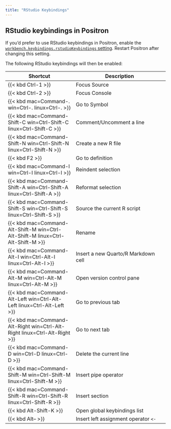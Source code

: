 ```yaml
---
title: "RStudio Keybindings"
---
```


<!-- vale Posit.Contractions = NO -->

## RStudio keybindings in Positron

If you'd prefer to use RStudio keybindings in Positron, enable the [`workbench.keybindings.rstudioKeybindings` setting](positron://settings/workbench.keybindings.rstudioKeybindings). Restart Positron after changing this setting.

The following RStudio keybindings will then be enabled:

| Shortcut | Description |
| -------- | ----------- |
| {{< kbd Ctrl-1 >}}  |  Focus Source |
| {{< kbd Ctrl-2 >}}  |  Focus Console |
| {{< kbd mac=Command-. win=Ctrl-. linux=Ctrl-. >}}  |  Go to Symbol |
| {{< kbd mac=Command-Shift-C win=Ctrl-Shift-C linux=Ctrl-Shift-C >}} |  Comment/Uncomment a line |
| {{< kbd mac=Command-Shift-N win=Ctrl-Shift-N linux=Ctrl-Shift-N >}} |  Create a new R file |
| {{< kbd F2 >}} |  Go to definition |
| {{< kbd mac=Command-I win=Ctrl-I linux=Ctrl-I >}} |  Reindent selection |
| {{< kbd mac=Command-Shift-A win=Ctrl-Shift-A linux=Ctrl-Shift-A >}} |  Reformat selection |
| {{< kbd mac=Command-Shift-S win=Ctrl-Shift-S linux=Ctrl-Shift-S >}} |  Source the current R script |
| {{< kbd mac=Command-Alt-Shift-M win=Ctrl-Alt-Shift-M linux=Ctrl-Alt-Shift-M >}} |  Rename |
| {{< kbd mac=Command-Alt-I win=Ctrl-Alt-I linux=Ctrl-Alt-I >}} |  Insert a new Quarto/R Markdown cell |
| {{< kbd mac=Command-Alt-M win=Ctrl-Alt-M linux=Ctrl-Alt-M >}} |  Open version control pane |
| {{< kbd mac=Command-Alt-Left win=Ctrl-Alt-Left linux=Ctrl-Alt-Left >}} |  Go to previous tab |
| {{< kbd mac=Command-Alt-Right win=Ctrl-Alt-Right linux=Ctrl-Alt-Right >}} |  Go to next tab |
| {{< kbd mac=Command-D win=Ctrl-D linux=Ctrl-D >}} |  Delete the current line |
| {{< kbd mac=Command-Shift-M win=Ctrl-Shift-M linux=Ctrl-Shift-M >}} |  Insert pipe operator |
| {{< kbd mac=Command-Shift-R win=Ctrl-Shift-R linux=Ctrl-Shift-R >}} |  Insert section |
| {{< kbd Alt-Shift-K >}} | Open global keybindings list |
| {{< kbd Alt-- >}} | Insert left assignment operator `<-` |
